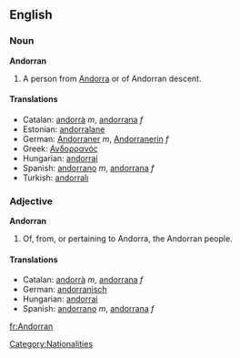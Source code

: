 {{see|andorran}}
==English==
===Noun===
'''Andorran'''

#A person from [[Andorra]] or of Andorran descent.

====Translations====
*Catalan: [[andorrà]] ''m'', [[andorrana]] ''f''
*Estonian: [[andorralane]]
*German: [[Andorraner]] ''m'', [[Andorranerin]] ''f''
*Greek: [[Ανδορρανός]]
*Hungarian: [[andorrai]]
*Spanish: [[andorrano]] ''m'', [[andorrana]] ''f''
*Turkish: [[andorralı]]

===Adjective===
'''Andorran'''

#Of, from, or pertaining to Andorra, the Andorran people.

====Translations====
*Catalan: [[andorrà]] ''m'', [[andorrana]] ''f''
*German: [[andorranisch]]
*Hungarian: [[andorrai]]
*Spanish: [[andorrano]] ''m'', [[andorrana]] ''f''

[[Category:Nationalities]]

[[fr:Andorran]]